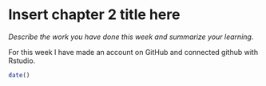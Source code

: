 # Insert chapter 2 title here

*Describe the work you have done this week and summarize your learning.*

For this week I have made an account on GitHub and connected github with Rstudio.

```r
date()
```
